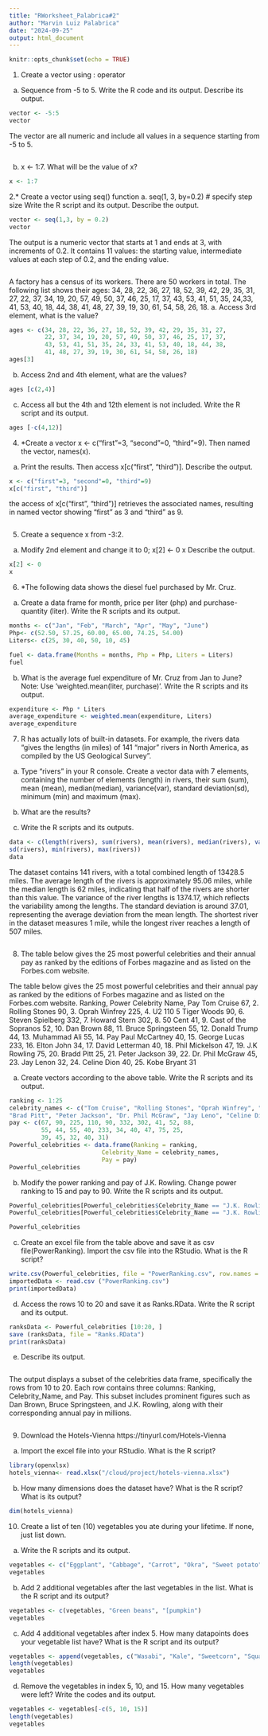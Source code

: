```yaml
---
title: "RWorksheet_Palabrica#2"
author: "Marvin Luiz Palabrica"
date: "2024-09-25"
output: html_document
---
```


```r
knitr::opts_chunk$set(echo = TRUE)
```
1. Create a vector using : operator

 a. Sequence from -5 to 5. Write the R code and its output.
Describe its output.
```r
vector <- -5:5
vector
```
The vector are all numeric and include all values in a sequence starting from -5 to 5.

```r
```
 b. x <- 1:7. What will be the value of x?
```r
x <- 1:7
```

2.* Create a vector using seq() function
 a. seq(1, 3, by=0.2) # specify step size
Write the R script and its output. Describe the output.
```r
vector <- seq(1,3, by = 0.2)
vector
```
The output is a numeric vector that starts at 1 and ends at 3, with increments of 0.2. It contains 11 values: the starting value, intermediate values at each step of 0.2, and the ending value. 
```r
```
A factory has a census of its workers. There are 50 workers in total. The following
list shows their ages: 34, 28, 22, 36, 27, 18, 52, 39, 42, 29, 35, 31, 27,
22, 37, 34, 19, 20, 57, 49, 50, 37, 46, 25, 17, 37, 43, 53, 41, 51, 35,
24,33, 41, 53, 40, 18, 44, 38, 41, 48, 27, 39, 19, 30, 61, 54, 58, 26,
18.
 a. Access 3rd element, what is the value?
```r
ages <- c(34, 28, 22, 36, 27, 18, 52, 39, 42, 29, 35, 31, 27,
          22, 37, 34, 19, 20, 57, 49, 50, 37, 46, 25, 17, 37, 
          43, 53, 41, 51, 35, 24, 33, 41, 53, 40, 18, 44, 38, 
          41, 48, 27, 39, 19, 30, 61, 54, 58, 26, 18)
ages[3]
```
 b. Access 2nd and 4th element, what are the values?
```r
ages [c(2,4)]
```
 c. Access all but the 4th and 12th element is not
included. Write the R script and its output.
```r
ages [-c(4,12)]
```
4. *Create a vector x <- c("first"=3, "second"=0, "third"=9). Then named the
vector, names(x).
 a. Print the results. Then access x[c("first", "third")].
Describe the output.
```r
x <- c("first"=3, "second"=0, "third"=9)
x[c("first", "third")]
```
the access of x[c("first", "third")] retrieves the associated names, resulting in named vector showing "first" as 3 and "third" as 9.

```r
```
5. Create a sequence x from -3:2.
a. Modify 2nd element and change it to 0;
x[2] <- 0
x
Describe the output.
```r
x[2] <- 0
x
```
6. *The following data shows the diesel fuel purchased by Mr. Cruz.
a. Create a data frame for month, price per liter (php)
and purchase-quantity (liter). Write the R scripts and
its output.
```r
months <- c("Jan", "Feb", "March", "Apr", "May", "June")
Php<- c(52.50, 57.25, 60.00, 65.00, 74.25, 54.00)
Liters<- c(25, 30, 40, 50, 10, 45)

fuel <- data.frame(Months = months, Php = Php, Liters = Liters)
fuel
```
b. What is the average fuel expenditure of Mr. Cruz from
Jan to June? Note: Use ‘weighted.mean(liter,
purchase)‘. Write the R scripts and its output.
```r
expenditure <- Php * Liters
average_expenditure <- weighted.mean(expenditure, Liters)
average_expenditure
```
7. R has actually lots of built-in datasets. For example, the rivers data “gives the lengths
(in miles) of 141 “major” rivers in North America, as compiled by the US Geological
Survey”.

a. Type “rivers” in your R console.
Create a vector data with 7
elements, containing the number of elements (length)
in rivers, their sum (sum), mean (mean),
median(median), variance(var), standard deviation(sd),
minimum (min) and maximum (max).

  b. What are the results?
  
  c. Write the R scripts and its outputs.
```r
data <- c(length(rivers), sum(rivers), mean(rivers), median(rivers), var(rivers),
sd(rivers), min(rivers), max(rivers))      
data
```
The dataset contains 141 rivers, with a total combined length of 13428.5 miles. The average length of the rivers is approximately 95.06 miles, while the median length is 62 miles, indicating that half of the rivers are shorter than this value. The variance of the river lengths is 1374.17, which reflects the variability among the lengths. The standard deviation is around 37.01, representing the average deviation from the mean length. The shortest river in the dataset measures 1 mile, while the longest river reaches a length of 507 miles.
```r

```
8. The table below gives the 25 most powerful celebrities and their annual pay as ranked
by the editions of Forbes magazine and as listed on the Forbes.com website.

The table below gives the 25 most powerful celebrities and their annual pay as ranked by the editions of
Forbes magazine and as listed on the Forbes.com website. Ranking, Power Celebrity Name, Pay
Tom Cruise 67, 2. Rolling Stones 90, 3. Oprah Winfrey 225, 4. U2 110 5 Tiger Woods 90, 6. Steven
Spielberg 332, 7. Howard Stern 302, 8. 50 Cent 41, 9. Cast of the Sopranos 52, 10. Dan Brown 88, 11. Bruce
Springsteen 55, 12. Donald Trump 44, 13. Muhammad Ali 55, 14. Pay Paul McCartney 40, 15. George Lucas
233, 16. Elton John 34, 17. David Letterman 40, 18. Phil Mickelson 47, 19. J.K Rowling 75, 20. Bradd Pitt
25, 21. Peter Jackson 39, 22. Dr. Phil McGraw 45, 23. Jay Lenon 32, 24. Celine Dion 40, 25. Kobe Bryant 31

a. Create vectors according to the above table.
Write the R scripts and its output.
```r
ranking <- 1:25
celebrity_names <- c("Tom Cruise", "Rolling Stones", "Oprah Winfrey", "U2","Tiger Woods", "Steven Spielberg", "Howard Stern","50 Cent", "Cast of the Sopranos", "Dan Brown","Bruce Springsteen", "Donald Trump", "Muhammad Ali", "Paul McCartney", "George Lucas", "Elton John", "David Letterman", "Phil Mickelson", "J.K. Rowling", 
"Brad Pitt", "Peter Jackson", "Dr. Phil McGraw", "Jay Leno", "Celine Dion", "Kobe Bryant")
pay <- c(67, 90, 225, 110, 90, 332, 302, 41, 52, 88, 
         55, 44, 55, 40, 233, 34, 40, 47, 75, 25, 
         39, 45, 32, 40, 31)
Powerful_celebrities <- data.frame(Ranking = ranking, 
                          Celebrity_Name = celebrity_names, 
                          Pay = pay)
Powerful_celebrities
```
b. Modify the power ranking and pay of J.K. Rowling.
Change power ranking to 15 and pay to 90. Write the
R scripts and its output.
```r
Powerful_celebrities[Powerful_celebrities$Celebrity_Name == "J.K. Rowling", "Ranking"] <- 15
Powerful_celebrities[Powerful_celebrities$Celebrity_Name == "J.K. Rowling", "Pay"] <- 90

Powerful_celebrities

```
c. Create an excel file from the table above and save it
as csv file(PowerRanking). Import the csv file into
the RStudio. What is the R script?
```r
write.csv(Powerful_celebrities, file = "PowerRanking.csv", row.names = FALSE )
importedData <- read.csv ("PowerRanking.csv")
print(importedData)
```
d. Access the rows 10 to 20 and save it as Ranks.RData.
Write the R script and its output.
```r
ranksData <- Powerful_celebrities [10:20, ]
save (ranksData, file = "Ranks.RData")
print(ranksData)
```
e. Describe its output.
```r
```
The output displays a subset of the celebrities data frame, specifically the rows from 10 to 20. Each row contains three columns: Ranking, Celebrity_Name, and Pay. This subset includes prominent figures such as Dan Brown, Bruce Springsteen, and J.K. Rowling, along with their corresponding annual pay in millions.
```r

```
9. Download the Hotels-Vienna https://tinyurl.com/Hotels-Vienna
a. Import the excel file into your RStudio.
What is the R script?
```r
library(openxlsx)
hotels_vienna<- read.xlsx("/cloud/project/hotels-vienna.xlsx")
```
b. How many dimensions does the dataset have? What is the R script? What is its output?
```r
dim(hotels_vienna)
```
10. Create a list of ten (10) vegetables you ate during your lifetime. If none, just list down.
a. Write the R scripts and its output.
```r
vegetables <- c("Eggplant", "Cabbage", "Carrot", "Okra", "Sweet potato", "Onion", "Lettuce", "Tomato", "Garlic", "Bell pepper")
vegetables
```
b. Add 2 additional vegetables after the last vegetables
in the list. What is the R script and its output?
```r
vegetables <- c(vegetables, "Green beans", "[pumpkin")
vegetables
```
c. Add 4 additional vegetables after index 5. How many
datapoints does your vegetable list have? What is the
R script and its output?
```r
vegetables <- append(vegetables, c("Wasabi", "Kale", "Sweetcorn", "Squash"), after = 5)
length(vegetables)
vegetables
```
d. Remove the vegetables in index 5, 10, and 15. How
many vegetables were left? Write the codes and its
output.
```r
vegetables <- vegetables[-c(5, 10, 15)] 
length(vegetables) 
vegetables
```
